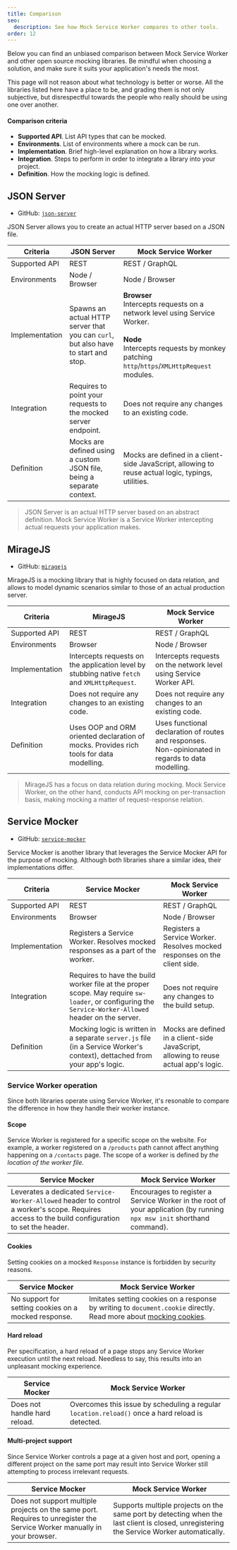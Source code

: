 ```yaml
---
title: Comparison
seo:
  description: See how Mock Service Worker compares to other tools.
order: 12
---
```


Below you can find an unbiased comparison between Mock Service Worker and other open source mocking libraries. Be mindful when choosing a solution, and make sure it suits your application's needs the most.

<Hint mode="warning">
  This page will not reason about what technology is better or worse. All the
  libraries listed here have a place to be, and grading them is not only
  subjective, but disrespectful towards the people who really should be using
  one over another.
</Hint>

#### Comparison criteria

- **Supported API**. List API types that can be mocked.
- **Environments**. List of environments where a mock can be run.
- **Implementation**. Brief high-level explanation on how a library works.
- **Integration**. Steps to perform in order to integrate a library into your project.
- **Definition**. How the mocking logic is defined.

## JSON Server

- GitHub: [`json-server`](https://github.com/typicode/json-server)

JSON Server allows you to create an actual HTTP server based on a JSON file.

| Criteria       | JSON Server                                                                        | Mock Service Worker                                                                                                                                                                                            |
| -------------- | ---------------------------------------------------------------------------------- | -------------------------------------------------------------------------------------------------------------------------------------------------------------------------------------------------------------- |
| Supported API  | REST                                                                               | REST / GraphQL                                                                                                                                                                                                 |
| Environments   | Node / Browser                                                                     | Node / Browser                                                                                                                                                                                                 |
| Implementation | Spawns an actual HTTP server that you can `curl`, but also have to start and stop. | <strong>Browser</strong><br/>Intercepts requests on a network level using Service Worker. <br/><br/><strong>Node</strong><br/> Intercepts requests by monkey patching `http`/`https`/`XMLHttpRequest` modules. |
| Integration    | Requires to point your requests to the mocked server endpoint.                     | Does not require any changes to an existing code.                                                                                                                                                              |
| Definition     | Mocks are defined using a custom JSON file, being a separate context.              | Mocks are defined in a client-side JavaScript, allowing to reuse actual logic, typings, utilities.                                                                                                             |

> JSON Server is an actual HTTP server based on an abstract definition. Mock Service Worker is a Service Worker intercepting actual requests your application makes.

## MirageJS

- GitHub: [`miragejs`](https://github.com/miragejs/miragejs)

MirageJS is a mocking library that is highly focused on data relation, and allows to model dynamic scenarios similar to those of an actual production server.

| Criteria       | MirageJS                                                                                      | Mock Service Worker                                                                                |
| -------------- | --------------------------------------------------------------------------------------------- | -------------------------------------------------------------------------------------------------- |
| Supported API  | REST                                                                                          | REST / GraphQL                                                                                     |
| Environments   | Browser                                                                                       | Node / Browser                                                                                     |
| Implementation | Intercepts requests on the application level by stubbing native `fetch` and `XMLHttpRequest`. | Intercepts requests on the network level using Service Worker API.                                 |
| Integration    | Does not require any changes to an existing code.                                             | Does not require any changes to an existing code.                                                  |
| Definition     | Uses OOP and ORM oriented declaration of mocks. Provides rich tools for data modelling.       | Uses functional declaration of routes and responses. Non-opinionated in regards to data modelling. |

> MirageJS has a focus on data relation during mocking. Mock Service Worker, on the other hand, conducts API mocking on per-transaction basis, making mocking a matter of request-response relation.

## Service Mocker

- GitHub: [`service-mocker`](https://github.com/service-mocker/service-mocker/)

Service Mocker is another library that leverages the Service Mocker API for the purpose of mocking. Although both libraries share a similar idea, their implementations differ.

| Criteria       | Service Mocker                                                                                                                                         | Mock Service Worker                                                                  |
| -------------- | ------------------------------------------------------------------------------------------------------------------------------------------------------ | ------------------------------------------------------------------------------------ |
| Supported API  | REST                                                                                                                                                   | REST / GraphQL                                                                       |
| Environments   | Browser                                                                                                                                                | Node / Browser                                                                       |
| Implementation | Registers a Service Worker. Resolves mocked responses as a part of the worker.                                                                         | Registers a Service Worker. Resolves mocked responses on the client side.            |
| Integration    | Requires to have the build worker file at the proper scope. May require `sw-loader`, or configuring the `Service-Worker-Allowed` header on the server. | Does not require any changes to the build setup.                                     |
| Definition     | Mocking logic is written in a separate `server.js` file (in a Service Worker's context), dettached from your app's logic.                              | Mocks are defined in a client-side JavaScript, allowing to reuse actual app's logic. |

### Service Worker operation

Since both libraries operate using Service Worker, it's resonable to compare the difference in how they handle their worker instance.

#### Scope

Service Worker is registered for a specific scope on the website. For example, a worker registered on a `/products` path cannot affect anything happening on a `/contacts` page. The scope of a worker is defined by _the location of the worker file_.

| Service Mocker                                                                                                                                   | Mock Service Worker                                                                                                    |
| ------------------------------------------------------------------------------------------------------------------------------------------------ | ---------------------------------------------------------------------------------------------------------------------- |
| Leverates a dedicated `Service-Worker-Allowed` header to control a worker's scope. Requires access to the build configuration to set the header. | Encourages to register a Service Worker in the root of your application (by running `npx msw init` shorthand command). |

#### Cookies

Setting cookies on a mocked `Response` instance is forbidden by security reasons.

| Service Mocker                                       | Mock Service Worker                                                                                                                        |
| ---------------------------------------------------- | ------------------------------------------------------------------------------------------------------------------------------------------ |
| No support for setting cookies on a mocked response. | Imitates setting cookies on a response by writing to `document.cookie` directly. Read more about [mocking cookies](/docs/recipes/cookies). |

#### Hard reload

Per specification, a hard reload of a page stops any Service Worker execution until the next reload. Needless to say, this results into an unpleasant mocking experience.

| Service Mocker               | Mock Service Worker                                                                              |
| ---------------------------- | ------------------------------------------------------------------------------------------------ |
| Does not handle hard reload. | Overcomes this issue by scheduling a regular `location.reload()` once a hard reload is detected. |

#### Multi-project support

Since Service Worker controls a page at a given host and port, opening a different project on the same port may result into Service Worker still attempting to process irrelevant requests.

| Service Mocker                                                                                                           | Mock Service Worker                                                                                                                      |
| ------------------------------------------------------------------------------------------------------------------------ | ---------------------------------------------------------------------------------------------------------------------------------------- |
| Does not support multiple projects on the same port. Requires to unregister the Service Worker manually in your browser. | Supports multiple projects on the same port by detecting when the last client is closed, unregistering the Service Worker automatically. |
